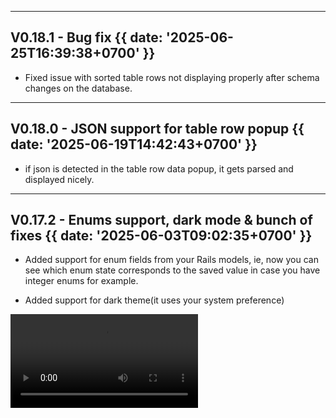 

---

## V0.18.1 - Bug fix {{ date: '2025-06-25T16:39:38+0700' }}

- Fixed issue with sorted table rows not displaying properly after schema changes on the database.

---

## V0.18.0 - JSON support for table row popup {{ date: '2025-06-19T14:42:43+0700' }}

- if json is detected in the table row data popup, it gets parsed and displayed nicely.


---

## V0.17.2 - Enums support, dark mode & bunch of fixes {{ date: '2025-06-03T09:02:35+0700' }}

- Added support for enum fields from your Rails models, ie, now you can see which enum state corresponds to the saved value in case you have integer enums for example.

- Added support for dark theme(it uses your system preference)

<Video src="https://media-files-go-brrr-project.kiv-d-dev.workers.dev/v/hbn6g2dfdvaaq4lb8cxoxy34adpm" type="video/mp4" controls loop />


---

## V0.15.1 - Column info popups & smoother navigation  {{ date: '2025-04-15T19:37:04+0700' }}

- Added popups with more info about a each column like indexes, foreign key, type and etc.
- Added view transition for a smoother navigation

<Video 
    src="https://media-files-go-brrr-project.kiv-d-dev.workers.dev/v/4wc3n0xpgx3m39v59r8cy9lcf5ad" 
    controls={true} 
    loop={true} 
    type="video/mp4" 
/>


---

## V0.13.0 - Foreign key data &amp; context data  {{ date: '2025-03-25T18:23:46+0700' }}

Foreign key data now loads in a popup
    
    <Video 
        src="https://media-files-go-brrr-project.kiv-d-dev.workers.dev/v/kvivrghks69hnm36qhftarx5qmcc" 
        controls={true} 
        loop={true} 
        type="video/mp4" 
        />

Text columns with large contents are loaded in their popup

    <Video
        src="https://media-files-go-brrr-project.kiv-d-dev.workers.dev/v/i9s2dlqma26l6uo0x3rsxim7yu6p" 
        controls={true} 
        loop={true} 
        type="video/mp4" 
    />


---


## V0.12 - Simple backup &amp; local browser time on datetime fields {{ date: "2025-03-20T18:23:46+0700"}}

Simple database backup with SQLite VACUUM for small databases

   <Video
        src="https://media-files-go-brrr-project.kiv-d-dev.workers.dev/v/i5uiz2fp0fu9405n1rgo0rt00tl6" 
        controls={true} 
        loop={true} 
        type="video/mp4" 
    />


Datetime fields now show the browser local time on hover

<Video src="https://media-files-go-brrr-project.kiv-d-dev.workers.dev/v/l5ifwir86i0gfwmw5ec2cnzdyzrg" type="video/mp4" controls loop />

---

## V0.11 - Table relationship viewer {{ date: "2025-03-18T18:23:46+0700"}}

<Video src="https://media-files-go-brrr-project.kiv-d-dev.workers.dev/v/cbobfcrky80mi59gntk3bdda3vt5" type="video/mp4" controls loop />

---

## V0.11 - Column reordering {{ date: "2025-03-10T18:23:46+0700"}}

Added column reordering. The ordering gets persisted.
Helpful for those freshly migrated columns

<Video src="https://media-files-go-brrr-project.kiv-d-dev.workers.dev/v/ypxox81hxa23hbh6i1aai48i2ih2" type="video/mp4" controls loop />


---

## Lift off! {{  date: '2025-03-07T00:00Z' }}
🐣

<Video src="https://media-files-go-brrr-project.kiv-d-dev.workers.dev/v/zwfw92ec9yaef4ah7m58lhhjhog1" type="video/mp4" controls loop />

